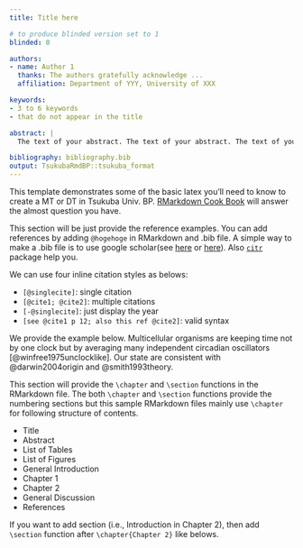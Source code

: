 ```yaml
---
title: Title here

# to produce blinded version set to 1
blinded: 0

authors: 
- name: Author 1
  thanks: The authors gratefully acknowledge ...
  affiliation: Department of YYY, University of XXX

keywords:
- 3 to 6 keywords
- that do not appear in the title

abstract: |
  The text of your abstract. The text of your abstract. The text of your abstract. The text of your abstract. The text of your abstract. The text of your abstract. The text of your abstract. 

bibliography: bibliography.bib
output: TsukubaRmdBP::tsukuba_format
---
```


\tableofcontents
\addcontentsline{toc}{chapter}{Contents}
\newpage
\listoftables
\addcontentsline{toc}{chapter}{List of Tables}
\newpage
\listoffigures
\addcontentsline{toc}{chapter}{List of Figures}
\newpage


\chapter*{General Introduction}
\addcontentsline{toc}{chapter}{General Introduction} \parindent=5.3mm

This template demonstrates some of the basic latex you'll need to know to create a MT or DT in Tsukuba Univ. BP.
[RMarkdown Cook Book](https://bookdown.org/yihui/rmarkdown-cookbook/) will answer the almost question you have.

\chapter{Chapter 1 Title}
\label{Chap1}

This section will be just provide the reference examples.
You can add references by adding `@hogehoge` in RMarkdown and .bib file. A simple way to make a .bib file is to use google scholar(see [here](https://digitalmeasures.oregonstate.edu/training/export-bibtex-google-scholar) or [here](http://ajdkbsuvi.blogspot.com/2011/02/google-scholarbibtex.html)). Also [`citr`](https://github.com/crsh/citr) package help you.

We can use four inline citation styles as belows:

- `[@singlecite]`: single citation
- `[@cite1; @cite2]`: multiple citations
- `[-@singlecite]`: just display the year
- `[see @cite1 p 12; also this ref @cite2]`: valid syntax

We provide the example below. 
Multicellular organisms are keeping time not by one clock but by averaging many independent circadian oscillators [@winfree1975unclocklike].
Our state are consistent with @darwin2004origin and @smith1993theory.

\chapter{Chapter 2 Title}
\label{Chap2}

This section will provide the `\chapter` and `\section` functions in the RMarkdown file. 
The both `\chapter` and `\section` functions provide the numbering sections but this sample RMarkdown files mainly use `\chapter` for following structure of contents.

- Title
- Abstract
- List of Tables
- List of Figures
- General Introduction
- Chapter 1
- Chapter 2
- General Discussion
- References

If you want to add section (i.e., Introduction in Chapter 2), then add `\section` function after `\chapter{Chapter 2}` like belows.

\section{Introduction in Chapter 2}




\chapter*{General Discussion}
\addcontentsline{toc}{chapter}{General Discussion}\parindent=5.3mm




\chapter*{References}

